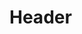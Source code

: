 
<Meta title="Partials/Header" component={Header} />

# Header

<Preview>
  <Story name="default">
    <Header
      firstName={text("firstName")}
      lastName={text("lastName")}
      tagline={text("tagline")}
    />
  </Story>
</Preview>

